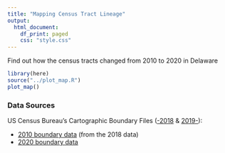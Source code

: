 ```yaml
---
title: "Mapping Census Tract Lineage"
output:
  html_document:
    df_print: paged
    css: "style.css"
---
```


Find out how the census tracts changed from 2010 to 2020 in Delaware

```r
library(here)
source("../plot_map.R")
plot_map()
```


### Data Sources

US Census Bureau's Cartographic Boundary Files ([-2018](https://www.census.gov/geographies/mapping-files/time-series/geo/carto-boundary-file.html#:~:text=The%20cartographic%20boundary%20files%20are,for%20small%20scale%20thematic%20mapping) & [2019-](https://www.census.gov/geographies/mapping-files/time-series/geo/cartographic-boundary.html)):

- [2010 boundary data](https://www2.census.gov/geo/tiger/GENZ2018/shp/cb_2018_10_tract_500k.zip) (from the 2018 data)
- [2020 boundary data](https://www2.census.gov/geo/tiger/GENZ2020/shp/cb_2020_10_tract_500k.zip) 
